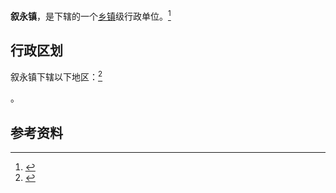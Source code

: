 {{中国乡级行政区|51/05/24/100/000}}

'''叙永镇'''，是{{PRC admin/fullname|51/05/24/100/000|3}}下辖的一个[[乡镇|乡镇]]级行政单位。<ref>{{PRC admin/ref sgc|{{PRC admin/parent|51/05/24/100/000}}}}</ref>

== 行政区划 ==

叙永镇下辖以下地区：<ref>{{PRC admin/ref sgc|51/05/24/100/000}}</ref>

{{PRC admin/children|51/05/24/100/000}}。

== 参考资料 ==

{{reflist}}

{{行政区划小作品}}
{{PRC admin/navcat|51/05/24/100/000}}